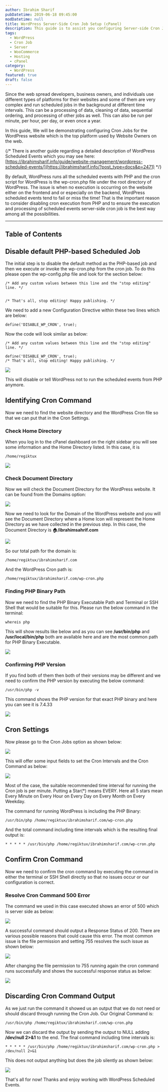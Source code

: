 ```yaml
---
author: Ibrahim Sharif
pubDatetime: 2019-06-18 09:45:00
modDatetime: null
title: WordPress Server-Side Cron Job Setup (cPanel)
description: This guide is to assist you configuring Server-side Cron Job for your WordPress or WooCommerce Website.
tags:
  - WordPress
  - Cron Job
  - Server
  - WooCommerce
  - Hosting
  - cPanel
category:
  - WordPress
featured: true
draft: false
---
```



Since the web spread developers, business owners, and individuals use different types of platforms for their websites and some of them are very complex and run scheduled jobs in the background at different time intervals. This can be a processing of data, cleaning of data, sequential ordering, and processing of other jobs as well. This can also be run per minute, per hour, per day, or even once a year.

In this guide, We will be demonstrating configuring Cron Jobs for the WordPress website which is the top platform used by Website Owners on the web.

 {/* There is another guide regarding a detailed description of WordPress Scheduled Events which you may see here: [https://ibrahimsharif.info/guide/website-management/wordpress-scheduled-events/](https://ibrahimsharif.info/?post_type=docs&p=2471) */}

By default, WordPress runs all the scheduled events with PHP and the cron script for WordPress is the wp-cron.php file under the root directory of WordPress. The issue is when no execution is occurring on the website either on the frontend and or especially on the backend, WordPress scheduled events tend to fail or miss the time! That is the important reason to consider disabling cron execution from PHP and to ensure the execution and processing of scheduled events server-side cron job is the best way among all the possibilities.

---

## Table of Contents

## Disable default PHP-based Scheduled Job

The initial step is to disable the default method as the PHP-based job and then we execute or invoke the wp-cron.php from the cron job. To do this please open the wp-config.php file and look for the section below:

```
/* Add any custom values between this line and the "stop editing" line. */


/* That's all, stop editing! Happy publishing. */
```

We need to add a new Configuration Directive within these two lines which are below:

```
define('DISABLE_WP_CRON', true);
```

Now the code will look similar as below:

```
/* Add any custom values between this line and the "stop editing" line. */

define('DISABLE_WP_CRON', true);
/* That's all, stop editing! Happy publishing. */
```

![](@/assets/images/posts/fluentsmtp/wp-disable-cron.png)

This will disable or tell WordPress not to run the scheduled events from PHP anymore.

## Identifying Cron Command

Now we need to find the website directory and the WordPress Cron file so that we can put that in the Cron Settings.

### Check Home Directory

When you log in to the cPanel dashboard on the right sidebar you will see some information and the Home Directory listed. In this case, it is

```
/home/regiktux
```

![](@/assets/images/posts/fluentsmtp/cpanel-home-directory.png)

### Check Document Directory

Now we will check the Document Directory for the WordPress website. It can be found from the Domains option:

![](@/assets/images/posts/fluentsmtp/cpanel-domains.png)

Now we need to look for the Domain of the WordPress website and you will see the Document Directory where a Home Icon will represent the Home Directory as we have collected in the previous step. In this case, the Document Directory is 🏠**/ibrahimsahrif.com**

![](@/assets/images/posts/fluentsmtp/cpanel-domain-directory.png)

So our total path for the domain is:

```
/home/regiktux/ibrahimsharif.com
```

And the WordPress Cron path is:

```
/home/regiktux/ibrahimsharif.com/wp-cron.php
```

### Finding PHP Binary Path

Now we need to find the PHP Binary Executable Path and Terminal or SSH Shell that would be suitable for this. Please run the below command in the terminal:

```
whereis php
```

This will show results like below and as you can see **/usr/bin/php** and **/usr/local/bin/php** both are available here and are the most common path for PHP Binary Executable.

![](@/assets/images/posts/fluentsmtp/cpanel-terminal-find-php.png)

### Confirming PHP Version

If you find both of them then both of their versions may be different and we need to confirm the PHP version by executing the below command:

```
/usr/bin/php -v
```

This command shows the PHP version for that exact PHP binary and here you can see it is 7.4.33

![](@/assets/images/posts/fluentsmtp/cpanel-php-version-cli.png)

## Cron Settings

Now please go to the Cron Jobs option as shown below:

![](@/assets/images/posts/fluentsmtp/cpanel-cron-jobs.png)

This will offer some input fields to set the Cron Intervals and the Cron Command as below:



 ![](@/assets/images/posts/fluentsmtp/cpanel-cron-settings.png) 

Most of the case, the suitable recommended time interval for running the Cron job is per minute. Putting a Star(\*) means EVERY. Here all 5 stars mean Every Minute on Every Hour on Every Day on Every Month on Every Weekday.

The command for running WordPress is including the PHP Binary:

```
/usr/bin/php /home/regiktux/ibrahimsharif.com/wp-cron.php
```

And the total command including time intervals which is the resulting final output is:

```
* * * * * /usr/bin/php /home/regiktux/ibrahimsharif.com/wp-cron.php
```

## Confirm Cron Command

Now we need to confirm the cron command by executing the command in either the terminal or SSH Shell directly so that no issues occur or our configuration is correct.

### Resolve Cron Command 500 Error

The command we used in this case executed shows an error of 500 which is server side as below:

![](@/assets/images/posts/fluentsmtp/cron-command-error.png)

A successful command should output a Response Status of 200. There are various possible reasons that could cause this error. The most common issue is the file permission and setting 755 resolves the such issue as shown below:

![](@/assets/images/posts/fluentsmtp/wp-cron-file-permission.png)

After changing the file permission to 755 running again the cron command runs successfully and shows the successful response status as below:

![](@/assets/images/posts/fluentsmtp/cpanel-successful-cron-run.png)

## Discarding Cron Command Output

As we just run the command it showed us an output that we do not need or should discard through running the Cron Job. Our Original Command is:

```
/usr/bin/php /home/regiktux/ibrahimsharif.com/wp-cron.php
```

Now we can discard the output by sending the output to NULL adding **/dev/null 2>&1** to the end. The final command including time intervals is:

```
* * * * * /usr/bin/php /home/regiktux/ibrahimsharif.com/wp-cron.php > /dev/null 2>&1
```

This does not output anything but does the job silently as shown below:

![](@/assets/images/posts/fluentsmtp/cpanel-cron-discard-output.png)

That's all for now! Thanks and enjoy working with WordPress Scheduled Events.
